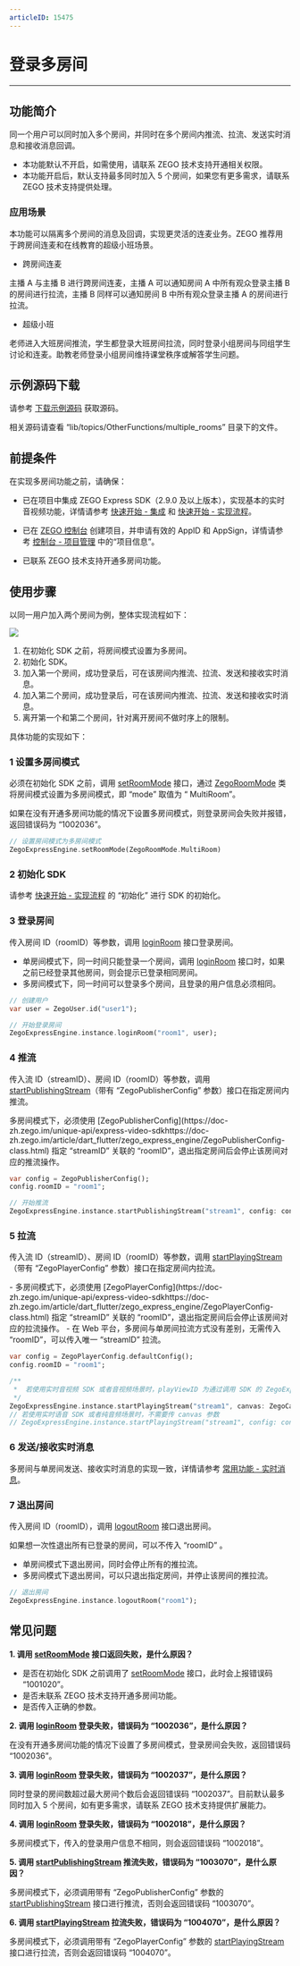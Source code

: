 ```yaml
---
articleID: 15475
---
```

# 登录多房间

---

## 功能简介

同一个用户可以同时加入多个房间，并同时在多个房间内推流、拉流、发送实时消息和接收消息回调。

<Note title="说明">

- 本功能默认不开启，如需使用，请联系 ZEGO 技术支持开通相关权限。
- 本功能开启后，默认支持最多同时加入 5 个房间，如果您有更多需求，请联系 ZEGO 技术支持提供处理。

</Note>




### 应用场景

本功能可以隔离多个房间的消息及回调，实现更灵活的连麦业务。ZEGO 推荐用于跨房间连麦和在线教育的超级小班场景。

- 跨房间连麦

主播 A 与主播 B 进行跨房间连麦，主播 A 可以通知房间 A 中所有观众登录主播 B 的房间进行拉流，主播 B 同样可以通知房间 B 中所有观众登录主播 A 的房间进行拉流。


- 超级小班

老师进入大班房间推流，学生都登录大班房间拉流，同时登录小组房间与同组学生讨论和连麦。助教老师登录小组房间维持课堂秩序或解答学生问题。



## 示例源码下载

请参考 [下载示例源码](!DownloadDemo/DownloadDemo) 获取源码。

相关源码请查看 “lib/topics/OtherFunctions/multiple_rooms” 目录下的文件。

## 前提条件

在实现多房间功能之前，请确保：

- 已在项目中集成 ZEGO Express SDK（2.9.0 及以上版本），实现基本的实时音视频功能，详情请参考 [快速开始 - 集成](!Integration/SDK_Integration) 和 [快速开始 - 实现流程](!Integration/Solution_Implementation)。
- 已在 [ZEGO 控制台](https://console.zego.im) 创建项目，并申请有效的 AppID 和 AppSign，详情请参考 [控制台 - 项目管理](/console/guide-doc2) 中的“项目信息”。

- 已联系 ZEGO 技术支持开通多房间功能。


## 使用步骤

以同一用户加入两个房间为例，整体实现流程如下：

<Frame width="512" height="auto" caption=""><img src="https://storage.zego.im/sdk-doc/Pics/Common/MultiRoom/MultiRoom_new.png" /></Frame>

1. 在初始化 SDK 之前，将房间模式设置为多房间。
2. 初始化 SDK。
3. 加入第一个房间，成功登录后，可在该房间内推流、拉流、发送和接收实时消息。
4. 加入第二个房间，成功登录后，可在该房间内推流、拉流、发送和接收实时消息。
5. 离开第一个和第二个房间，针对离开房间不做时序上的限制。

具体功能的实现如下：


### 1 设置多房间模式

必须在初始化 SDK 之前，调用 [setRoomMode](https://doc-zh.zego.im/unique-api/express-video-sdkhttps://doc-zh.zego.im/article/dart_flutter/zego_express_engine/ZegoExpressEngine/setRoomMode.html) 接口，通过 [ZegoRoomMode](https://doc-zh.zego.im/unique-api/express-video-sdkhttps://doc-zh.zego.im/article/dart_flutter/zego_express_engine/ZegoRoomMode.html) 类将房间模式设置为多房间模式，即 “mode” 取值为 “ MultiRoom”。

<Note title="说明">

如果在没有开通多房间功能的情况下设置多房间模式，则登录房间会失败并报错，返回错误码为 “1002036”。

</Note>




```dart
// 设置房间模式为多房间模式
ZegoExpressEngine.setRoomMode(ZegoRoomMode.MultiRoom)
```

### 2 初始化 SDK

请参考 [快速开始 - 实现流程](!Integration/Solution_Implementation#CreateEngine) 的 “初始化”  进行 SDK 的初始化。

### 3 登录房间

传入房间 ID（roomID）等参数，调用 [loginRoom](https://doc-zh.zego.im/unique-api/express-video-sdkhttps://doc-zh.zego.im/article/dart_flutter/zego_express_engine/ZegoExpressEngineRoom/loginRoom.html) 接口登录房间。

- 单房间模式下，同一时间只能登录一个房间，调用 [loginRoom](https://doc-zh.zego.im/unique-api/express-video-sdkhttps://doc-zh.zego.im/article/dart_flutter/zego_express_engine/ZegoExpressEngineRoom/loginRoom.html) 接口时，如果之前已经登录其他房间，则会提示已登录相同房间。
- 多房间模式下，同一时间可以登录多个房间，且登录的用户信息必须相同。

```dart
// 创建用户 
var user = ZegoUser.id("user1");

// 开始登录房间 
ZegoExpressEngine.instance.loginRoom("room1", user); 
```


### 4 推流

传入流 ID（streamID）、房间 ID（roomID）等参数，调用 [startPublishingStream](https://doc-zh.zego.im/unique-api/express-video-sdkhttps://doc-zh.zego.im/article/dart_flutter/zego_express_engine/ZegoExpressEnginePublisher/startPublishingStream.html)（带有 “ZegoPublisherConfig” 参数）接口在指定房间内推流。

<Warning title="注意">
多房间模式下，必须使用 [ZegoPublisherConfig](https://doc-zh.zego.im/unique-api/express-video-sdkhttps://doc-zh.zego.im/article/dart_flutter/zego_express_engine/ZegoPublisherConfig-class.html) 指定 “streamID” 关联的 “roomID”，退出指定房间后会停止该房间对应的推流操作。

</Warning>



```dart
var config = ZegoPublisherConfig();
config.roomID = "room1";

// 开始推流 
ZegoExpressEngine.instance.startPublishingStream("stream1", config: config, channel: ZegoPublishChannel.Main);
```

### 5 拉流

传入流 ID（streamID）、房间 ID（roomID）等参数，调用 [startPlayingStream](https://doc-zh.zego.im/unique-api/express-video-sdkhttps://doc-zh.zego.im/article/dart_flutter/zego_express_engine/ZegoExpressEnginePlayer/startPlayingStream.html)（带有 “ZegoPlayerConfig” 参数）接口在指定房间内拉流。

<Warning title="注意">
- 多房间模式下，必须使用 [ZegoPlayerConfig](https://doc-zh.zego.im/unique-api/express-video-sdkhttps://doc-zh.zego.im/article/dart_flutter/zego_express_engine/ZegoPlayerConfig-class.html) 指定 “streamID” 关联的 “roomID”，退出指定房间后会停止该房间对应的拉流操作。
- 在 Web 平台，多房间与单房间拉流方式没有差别，无需传入 “roomID”，可以传入唯一 “streamID” 拉流。
</Warning>




```dart
var config = ZegoPlayerConfig.defaultConfig();
config.roomID = "room1";

/**
 *  若使用实时音视频 SDK 或者音视频场景时，playViewID 为通过调用 SDK 的 ZegoExpressEngine.instance.createCanvasView 获取的 viewID
 */
ZegoExpressEngine.instance.startPlayingStream("stream1", canvas: ZegoCanvas(playViewID), config: config);
// 若使用实时语音 SDK 或者纯音频场景时，不需要传 canvas 参数
// ZegoExpressEngine.instance.startPlayingStream("stream1", config: config);
```


### 6 发送/接收实时消息

多房间与单房间发送、接收实时消息的实现一致，详情请参考 [常用功能 - 实时消息](!AdvancedModule/IM)。

### 7 退出房间

传入房间 ID（roomID），调用 [logoutRoom](https://doc-zh.zego.im/unique-api/express-video-sdkhttps://doc-zh.zego.im/article/dart_flutter/zego_express_engine/ZegoExpressEngineRoom/logoutRoom.html) 接口退出房间。

<Note title="说明">
如果想一次性退出所有已登录的房间，可以不传入 “roomID” 。

</Note>



- 单房间模式下退出房间，同时会停止所有的推拉流。
- 多房间模式下退出房间，可以只退出指定房间，并停止该房间的推拉流。


```dart
// 退出房间 
ZegoExpressEngine.instance.logoutRoom("room1");
```


## 常见问题

**1. 调用 [setRoomMode](https://doc-zh.zego.im/unique-api/express-video-sdkhttps://doc-zh.zego.im/article/dart_flutter/zego_express_engine/ZegoExpressEngine/setRoomMode.html) 接口返回失败，是什么原因？**

- 是否在初始化 SDK 之前调用了 [setRoomMode](https://doc-zh.zego.im/unique-api/express-video-sdkhttps://doc-zh.zego.im/article/dart_flutter/zego_express_engine/ZegoExpressEngine/setRoomMode.html) 接口，此时会上报错误码 “1001020”。
- 是否未联系 ZEGO 技术支持开通多房间功能。
- 是否传入正确的参数。

**2. 调用 [loginRoom](https://doc-zh.zego.im/unique-api/express-video-sdkhttps://doc-zh.zego.im/article/dart_flutter/zego_express_engine/ZegoExpressEngineRoom/loginRoom.html) 登录失败，错误码为 “1002036”，是什么原因？**

在没有开通多房间功能的情况下设置了多房间模式，登录房间会失败，返回错误码 “1002036”。

**3. 调用 [loginRoom](https://doc-zh.zego.im/unique-api/express-video-sdkhttps://doc-zh.zego.im/article/dart_flutter/zego_express_engine/ZegoExpressEngineRoom/loginRoom.html) 登录失败，错误码为 “1002037”，是什么原因？**

同时登录的房间数超过最大房间个数后会返回错误码 “1002037”。目前默认最多同时加入 5 个房间，如有更多需求，请联系 ZEGO 技术支持提供扩展能力。

**4. 调用 [loginRoom](https://doc-zh.zego.im/unique-api/express-video-sdkhttps://doc-zh.zego.im/article/dart_flutter/zego_express_engine/ZegoExpressEngineRoom/loginRoom.html) 登录失败，错误码为 “1002018”，是什么原因？**

多房间模式下，传入的登录用户信息不相同，则会返回错误码 “1002018”。

**5. 调用 [startPublishingStream](https://doc-zh.zego.im/unique-api/express-video-sdkhttps://doc-zh.zego.im/article/dart_flutter/zego_express_engine/ZegoExpressEnginePublisher/startPublishingStream.html) 推流失败，错误码为 “1003070”，是什么原因？**

多房间模式下，必须调用带有 “ZegoPublisherConfig” 参数的 [startPublishingStream](https://doc-zh.zego.im/unique-api/express-video-sdkhttps://doc-zh.zego.im/article/dart_flutter/zego_express_engine/ZegoExpressEnginePublisher/startPublishingStream.html) 接口进行推流，否则会返回错误码 “1003070”。

**6. 调用 [startPlayingStream](https://doc-zh.zego.im/unique-api/express-video-sdkhttps://doc-zh.zego.im/article/dart_flutter/zego_express_engine/ZegoExpressEnginePlayer/startPlayingStream.html) 拉流失败，错误码为 “1004070”，是什么原因？**

多房间模式下，必须调用带有 “ZegoPlayerConfig” 参数的 [startPlayingStream](https://doc-zh.zego.im/unique-api/express-video-sdkhttps://doc-zh.zego.im/article/dart_flutter/zego_express_engine/ZegoExpressEnginePlayer/startPlayingStream.html) 接口进行拉流，否则会返回错误码 “1004070”。
